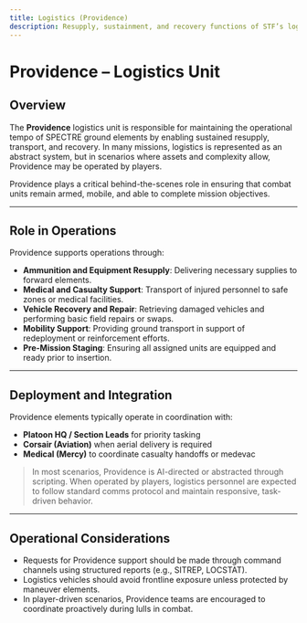 ```yaml
---
title: Logistics (Providence)
description: Resupply, sustainment, and recovery functions of STF’s logistics unit.
---
```


# Providence – Logistics Unit

## Overview

The **Providence** logistics unit is responsible for maintaining the operational tempo of SPECTRE ground elements by enabling sustained resupply, transport, and recovery. In many missions, logistics is represented as an abstract system, but in scenarios where assets and complexity allow, Providence may be operated by players.

Providence plays a critical behind-the-scenes role in ensuring that combat units remain armed, mobile, and able to complete mission objectives.

---

## Role in Operations

Providence supports operations through:

- **Ammunition and Equipment Resupply**: Delivering necessary supplies to forward elements.
- **Medical and Casualty Support**: Transport of injured personnel to safe zones or medical facilities.
- **Vehicle Recovery and Repair**: Retrieving damaged vehicles and performing basic field repairs or swaps.
- **Mobility Support**: Providing ground transport in support of redeployment or reinforcement efforts.
- **Pre-Mission Staging**: Ensuring all assigned units are equipped and ready prior to insertion.

---

## Deployment and Integration

Providence elements typically operate in coordination with:

- **Platoon HQ / Section Leads** for priority tasking
- **Corsair (Aviation)** when aerial delivery is required
- **Medical (Mercy)** to coordinate casualty handoffs or medevac

> In most scenarios, Providence is AI-directed or abstracted through scripting. When operated by players, logistics personnel are expected to follow standard comms protocol and maintain responsive, task-driven behavior.

---

## Operational Considerations

- Requests for Providence support should be made through command channels using structured reports (e.g., SITREP, LOCSTAT).
- Logistics vehicles should avoid frontline exposure unless protected by maneuver elements.
- In player-driven scenarios, Providence teams are encouraged to coordinate proactively during lulls in combat.

